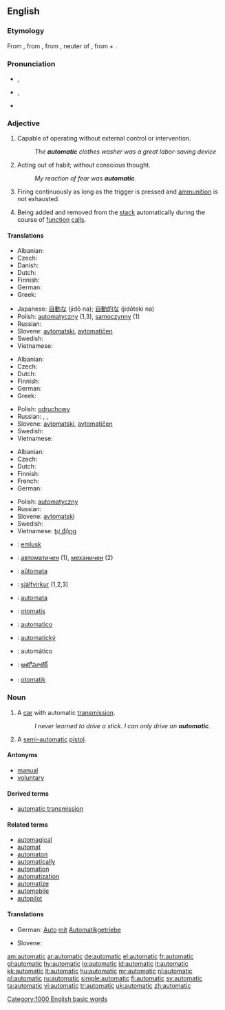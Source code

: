 ==English==

===Etymology===
From {{etyl|fr}} {{term|automatique}}, from {{etyl|el}} {{term|αυτοματικός|sc=Grek|tr=automatikos}}, from {{etyl|grc}} {{term|αὐτόματον|sc=polytonic|tr=automaton}}, neuter of {{term|αὐτόματος||selfmoving, moving of oneself, self-acting, spontaneous|sc=polytonic|tr=automatos}}, from {{term|αὐτός||self, myself|sc=polytonic|tr=autos}} + {{term|μέμαα||to wish eagerly, strive, yearn, desire|sc=polytonic|tr=memaa}}.

===Pronunciation===
* {{a|UK}} {{IPA|/ˌɔːtəˈmætɪk/}}, {{SAMPA|/%O:t@"m{tIk/}}
* {{a|US}} {{IPA|/ˌɔtəˈmætɪk/}}, {{SAMPA|/%Ot@"m{tIk/}}
* {{audio|en-us-automatic.ogg|Audio (US)}}
*: {{rhymes|ætɪk}}

===Adjective===
{{en-adj|-}}

# Capable of operating without external control or intervention.
#: ''The '''automatic''' clothes washer was a great labor-saving device''
# Acting out of habit; without conscious thought.
#: ''My reaction of fear was '''automatic'''.''
# {{context|of a [[firearm]] such as a [[machine gun]]}} Firing continuously as long as the trigger is pressed and [[ammunition]] is not exhausted.
# {{context|computing|of a local [[variable]]}} Being added and removed from the [[stack]] automatically during the course of [[function]] [[call]]s.

====Translations====
{{trans-top|capable of operating without external control}}
* Albanian: {{t+|sq|automatik|xs=Albanian}}
* Czech: {{t-|cs|automatický|m}}
* Danish: {{t-|da|automatik}}
* Dutch: {{t+|nl|automatisch}}
* Finnish: {{t+|fi|automaattinen}}
* German: {{t+|de|automatisch}}
* Greek: {{t+|el|αυτόματος|m|tr=aftómatos|sc=Grek}}
{{trans-mid}}
* Japanese: [[自動な]] (jidō na); [[自動的な]] (jidōteki na)
* Polish: [[automatyczny]] (1,3), [[samoczynny]] (1)
* Russian: {{t+|ru|автоматический|tr=avtomatíčeskij|sc=Cyrl}}
* Slovene: [[avtomatski]], [[avtomatičen]]
* Swedish: {{t+|sv|automatisk}}
* Vietnamese: {{t+|vi|tự động|xs=Vietnamese}}
{{trans-bottom}}

{{trans-top|acting without conscious thought}}
* Albanian: {{t+|sq|automatik|xs=Albanian}}
* Czech: {{t-|cs|automatický|m}}
* Dutch: {{t+|nl|automatisch}}
* Finnish: {{t+|fi|automaattinen}}
* German: {{t+|de|automatisch}}
* Greek: {{t+|el|αυτοματικός|m|tr=aftomatikós|sc=Grek}}
{{trans-mid}}
* Polish: [[odruchowy]] {{m}}
* Russian: {{t+|ru|автоматический|tr=avtomatíčeskij|sc=Cyrl}}, {{t|ru|механический|tr=mexaníčeskij|sc=Cyrl}}, {{t|ru|машинальный|tr=mašinál'nyj|sc=Cyrl}}
* Slovene: [[avtomatski]], [[avtomatičen]]
* Swedish: {{t+|sv|automatisk}}
* Vietnamese: {{t+|vi|tự nhiên|xs=Vietnamese}}
{{trans-bottom}}

{{trans-top|describing a firearm which fires continuously}}
* Albanian: {{t+|sq|automatik|xs=Albanian}}
* Czech: {{t-|cs|automatický|m}}
* Dutch: {{t+|nl|automatisch}}
* Finnish: {{t+|fi|automaattinen}}
* French: {{t+|fr|automatique}}
* German: {{t+|de|automatisch}}
{{trans-mid}}
* Polish: [[automatyczny]] {{m}}
* Russian: {{t+|ru|автоматический|tr=avtomatíčeskij|sc=Cyrl}}
* Slovene: [[avtomatski]]
* Swedish: {{t+|sv|automatisk}}
* Vietnamese: [[tự động]]
{{trans-bottom}}

{{checktrans-top}}
* {{ttbc|Breton}}: [[emlusk]]
* {{ttbc|Bulgarian}}: [[автоматичен]] {{m}} (1), [[механичен]] {{m}} (2)
* {{ttbc|Esperanto}}: [[aŭtomata]]
* {{ttbc|Icelandic}}: [[sjálfvirkur]] (1,2,3)
* {{ttbc|Ido}}: [[automata]]
* {{ttbc|Indonesian}}: [[otomatis]]
{{trans-mid}}
* {{ttbc|Italian}}: [[automatico]]
* {{ttbc|Slovak}}: [[automatický]]
* {{ttbc|Spanish}}: automático
* {{ttbc|Telugu}}: [[ఆటోమాటిక్]]
* {{ttbc|Turkish}}: [[otomatik]]
{{trans-bottom}}

===Noun===
{{en-noun}}

# A [[car]] with automatic [[transmission]].
#: ''I never learned to drive a stick. I can only drive an '''automatic'''.''
# {{proscribed}} A [[semi-automatic]] [[pistol]].

====Antonyms====
* [[manual]]
* [[voluntary]]

====Derived terms====
* [[automatic transmission]]

====Related terms====
* [[automagical]]
* [[automat]]
* [[automaton]]
* [[automatically]]
* [[automation]]
* [[automatization]]
* [[automatize]]
* [[automobile]]
* [[autopilot]]

====Translations====
{{trans-top|A car with automatic transmission}}
* German: [[Auto]] [[mit]] [[Automatikgetriebe]] {{n}}
{{trans-mid}}
* Slovene: {{t-|sl|avtomatik|m}}
{{trans-bottom}}

{{trans-top|A semi-automatic pistol}}
{{trans-mid}}
{{trans-bottom}}

[[Category:1000 English basic words]]

[[am:automatic]]
[[ar:automatic]]
[[de:automatic]]
[[el:automatic]]
[[fr:automatic]]
[[gl:automatic]]
[[hy:automatic]]
[[io:automatic]]
[[id:automatic]]
[[it:automatic]]
[[kk:automatic]]
[[lt:automatic]]
[[hu:automatic]]
[[mr:automatic]]
[[nl:automatic]]
[[pl:automatic]]
[[ru:automatic]]
[[simple:automatic]]
[[fi:automatic]]
[[sv:automatic]]
[[ta:automatic]]
[[vi:automatic]]
[[tr:automatic]]
[[uk:automatic]]
[[zh:automatic]]